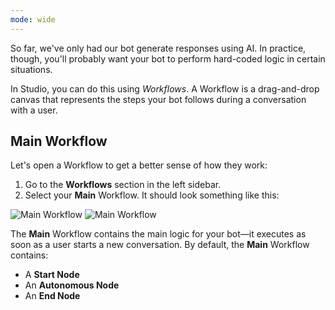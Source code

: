 ```yaml
---
mode: wide
---
```


So far, we've only had our bot generate responses using AI. In practice, though, you'll probably want your bot to perform hard-coded logic in certain situations.

In Studio, you can do this using *Workflows*. A Workflow is a drag-and-drop canvas that represents the steps your bot follows during a conversation with a user.

## Main Workflow

Let's open a Workflow to get a better sense of how they work:

1. Go to the **<Icon icon="workflow"/> Workflows** section in the left sidebar.
2. Select your **Main** Workflow. It should look something like this:

<Frame>
  <img
    alt="Main Workflow"
    className="block dark:hidden"
    src="./assets/main-workflow.png"
  />
  <img
    alt="Main Workflow"
    className="hidden dark:block"
    src="./assets/main-workflow-dark.png"
  />
</Frame>

The **Main** Workflow contains the main logic for your bot—it executes as soon as a user starts a new conversation. By default, the **Main** Workflow contains:

- A **Start Node**
- An **Autonomous Node**
- An **End Node**
